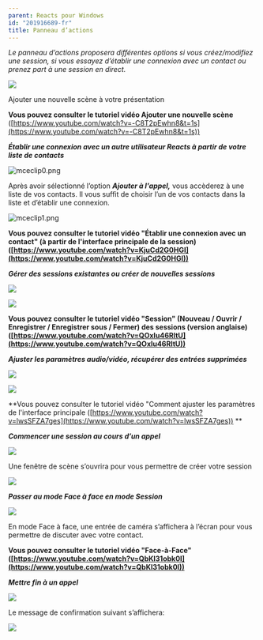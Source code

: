 ```yaml
---
parent: Reacts pour Windows
id: "201916689-fr"
title: Panneau d’actions
---
```

_Le panneau d’actions proposera différentes options si vous créez/modifiez une session, si vous essayez d’établir une connexion avec un contact ou prenez part à une session en direct._

_![](@assets/attachments/actions1.png)_

 Ajouter une nouvelle scène à votre présentation

**Vous pouvez consulter le tutoriel vidéo Ajouter une nouvelle scène** ([https://www.youtube.com/watch?v=-C8T2pEwhn8&t=1s](https://www.youtube.com/watch?v=-C8T2pEwhn8&t=1s))

**_Établir une connexion avec un autre utilisateur Reacts à partir de votre liste de contacts_**

![mceclip0.png](@assets/attachments/8429508891677.png)

Après avoir sélectionné l’option **_Ajouter à l'appel,_** vous accèderez à une liste de vos contacts. Il vous suffit de choisir l’un de vos contacts dans la liste et d’établir une connexion.

![mceclip1.png](@assets/attachments/8429510624925.png)

**Vous pouvez consulter le tutoriel vidéo "Établir une connexion avec un contact" (à partir de l'interface principale de la session) ([https://www.youtube.com/watch?v=KjuCd2G0HGI](https://www.youtube.com/watch?v=KjuCd2G0HGI))**

**_Gérer des sessions existantes ou créer de nouvelles sessions_**

**![](@assets/attachments/actions4.png)**

![](@assets/attachments/actions5.png)

**Vous pouvez consulter le tutoriel vidéo "Session" (Nouveau / Ouvrir / Enregistrer / Enregistrer sous / Fermer) des sessions (version anglaise) ([https://www.youtube.com/watch?v=QOxIu46RltU](https://www.youtube.com/watch?v=QOxIu46RltU))**

**_Ajuster les paramètres audio/vidéo_****_, r_****_écupérer des entrées supprimées_**

**![](@assets/attachments/actions7.png)**

![](@assets/attachments/actions8.png)

**Vous pouvez consulter le tutoriel vidéo "Comment ajuster les paramètres de l'interface principale ([https://www.youtube.com/watch?v=lwsSFZA7ges](https://www.youtube.com/watch?v=lwsSFZA7ges)) **

**_Commencer une session au cours d’un appel_**

**![](@assets/attachments/actions13.png)**

 Une fenêtre de scène s’ouvrira pour vous permettre de créer votre session

![](@assets/attachments/actions9.png)

**_Passer au mode Face à face en mode Session_**

**![](@assets/attachments/actions10.png)**

 En mode Face à face, une entrée de caméra s’affichera à l’écran pour vous permettre de discuter avec votre contact.

**Vous pouvez consulter le tutoriel vidéo "Face-à-Face" ([https://www.youtube.com/watch?v=QbKl31obk0I](https://www.youtube.com/watch?v=QbKl31obk0I))**

**_Mettre fin à un appel_**

**![](@assets/attachments/actions11.png)**

Le message de confirmation suivant s’affichera:

![](@assets/attachments/actions12.png)
